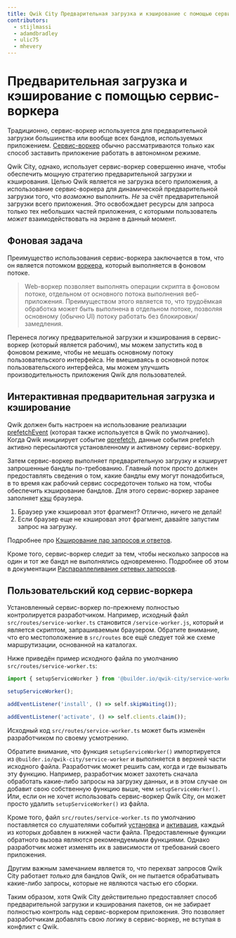 ```yaml
---
title: Qwik City Предварительная загрузка и кэширование с помощью сервис-воркера
contributors:
  - stijlmassi
  - adamdbradley
  - ulic75
  - mhevery
---
```


# Предварительная загрузка и кэширование с помощью сервис-воркера

Традиционно, сервис-воркер используется для предварительной загрузки большинства или вообще всех бандлов, используемых приложением. [Сервис-воркер](https://developer.mozilla.org/en-US/docs/Web/API/Service_Worker_API/Using_Service_Workers) обычно рассматриваются только как способ заставить приложение работать в автономном режиме.

Qwik City, однако, использует сервис-воркер совершенно иначе, чтобы обеспечить мощную стратегию предварительной загрузки и кэширования. Целью Qwik является не загрузка всего приложения, а использование сервис-воркера для динамической предварительной загрузки того, что _возможно_ выполнить. _Не_ за счёт предварительной загрузки всего приложения. Это освобождает ресурсы для запроса только тех небольших частей приложения, с которыми пользователь _может_ взаимодействовать на экране в данный момент.

## Фоновая задача

Преимущество использования сервис-воркера заключается в том, что он является потомком [воркера](https://developer.mozilla.org/en-US/docs/Web/API/Web_Workers_API), который выполняется в фоновом потоке.

> Web-воркер позволяет выполнять операции скрипта в фоновом потоке, отдельном от основного потока выполнения веб-приложения. Преимуществом этого является то, что трудоёмкая обработка может быть выполнена в отдельном потоке, позволяя основному (обычно UI) потоку работать без блокировки/замедления.

Перенеся логику предварительной загрузки и кэширования в сервис-воркер (который является рабочим), мы можем запустить код в фоновом режиме, чтобы не мешать основному потоку пользовательского интерфейса. Не вмешиваясь в основной поток пользовательского интерфейса, мы можем улучшить производительность приложения Qwik для пользователей.

## Интерактивная предварительная загрузка и кэширование

Qwik должен быть настроен на использование реализации [prefetchEvent](../../../docs/advanced/prefetching/index.mdx) (которая также используется в Qwik по умолчанию). Когда Qwik инициирует событие [qprefetch](../overview/index.mdx#prefetch-event), данные события prefetch активно пересылаются установленному и активному сервис-воркеру.

Затем сервис-воркер выполняет предварительную загрузку и кэширует запрошенные бандлы по-требованию. Главный поток просто должен предоставлять сведения о том, какие бандлы ему могут понадобиться, в то время как рабочий сервис сосредоточен только на том, чтобы обеспечить кэширование бандлов. Для этого сервис-воркер заранее заполняет [кэш](https://developer.mozilla.org/en-US/docs/Web/API/Cache) браузера.

1. Браузер уже кэшировал этот фрагмент? Отлично, ничего не делай!
2. Если браузер еще не кэшировал этот фрагмент, давайте запустим запрос на загрузку.

Подробнее про [Кэширование пар запросов и ответов](../request-response-cache/index.mdx).

Кроме того, сервис-воркер следит за тем, чтобы несколько запросов на один и тот же бандл не выполнялись одновременно. Подробнее об этом в документации [Распараллеливание сетевых запросов](../parallelizing-network-requests/index.mdx).

## Пользовательский код сервис-воркера

Установленный сервис-воркер по-прежнему полностью контролируется разработчиком. Например, исходный файл `src/routes/service-worker.ts` становится `/service-worker.js`, который и является скриптом, запрашиваемым браузером. Обратите внимание, что его местоположение в `src/routes` все ещё следует той же схеме маршрутизации, основанной на каталогах.

Ниже приведён пример исходного файла по умолчанию `src/routes/service-worker.ts`:

```ts
import { setupServiceWorker } from '@builder.io/qwik-city/service-worker';

setupServiceWorker();

addEventListener('install', () => self.skipWaiting());

addEventListener('activate', () => self.clients.claim());
```

Исходный код `src/routes/service-worker.ts` может быть изменён разработчиком по своему усмотрению.

Обратите внимание, что функция `setupServiceWorker()` импортируется из `@builder.io/qwik-city/service-worker` и выполняется в верхней части исходного файла. Разработчик может решить сам, когда и где вызывать эту функцию. Например, разработчик может захотеть сначала обработать какие-либо запросы на загрузку данных, и в этом случае он добавит свою собственную функцию выше, чем `setupServiceWorker()`. Или, если он не хочет использовать сервис-воркер Qwik City, он может просто удалить `setupServiceWorker()` из файла.

Кроме того, файл `src/routes/service-worker.ts` по умолчанию поставляется со слушателями событий [установка](https://developer.mozilla.org/en-US/docs/Web/API/ServiceWorkerGlobalScope/install_event) и [активация](https://developer.mozilla.org/en-US/docs/Web/API/ServiceWorkerGlobalScope/activate_event), каждый из которых добавлен в нижней части файла. Предоставленные функции обратного вызова являются рекомендуемыми функциями. Однако разработчик может изменять их в зависимости от требований своего приложения.

Другим важным замечанием является то, что перехват запросов Qwik City работает _только_ для бандлов Qwik, он не пытается обрабатывать какие-либо запросы, которые не являются частью его сборки.

Таким образом, хотя Qwik City действительно предоставляет способ предварительной загрузки и кэширования пакетов, он не забирает полностью контроль над сервис-воркером приложения. Это позволяет разработчикам добавлять свою логику в сервис-воркер, не вступая в конфликт с Qwik.
